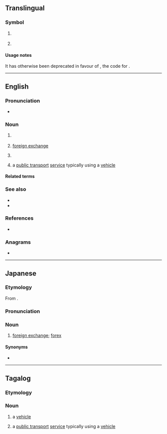 {{also|Fx|F/X|fx}}
==Translingual==

===Symbol===
{{mul-symbol}}

# {{ISO 3166|1|2|obs=1|Metropolitan France|from=1993|to=1997}}
#: {{syn|mul|FXX|qq1={{w|ISO 3166-1 alpha-3|alpha-3}}}}
# {{ISO 3166|1|2|exr=1|Metropolitan France}}
#: {{syn|mul|FXX|qq1={{w|ISO 3166-1 alpha-3|alpha-3}}}}

====Usage notes====
{{ISO 3166/exr|{{w|France}}}} It has otherwise been deprecated in favour of {{l|mul|FR}}, the code for {{w|France}}.

----

==English==

===Pronunciation===
* {{audio|en|En-au-FX.ogg|Audio (AU)}}

===Noun===
{{head|en|noun}}

# {{abbreviation of|en|factor X|nodot=1}} {{gloss|[[clotting factor X]]}}
# {{lb|en|finance}} [[foreign exchange]]
# {{lb|en|slang|video games|film|television}} {{alternative form of|en|F/X|gloss=[[special effects]]}}
# {{lb|en|Philippine|road transport}} a [[public transport]] [[service]] typically using a {{w|Tamaraw FX}} [[vehicle]]

====Related terms====
{{rel4|en|title=clotting factor X
|FI
|FII
|FIII
|FIV
|FV
|FVI
|FVII
|FVIII
|FIX
|FXI
|FXII
|FXIII
}}
{{rel2|en|title=special effects
|SFX
|VFX
}}

===See also===
{{sense|special effects}}
* {{l|en|sound effects}}
* {{l|en|visual effects}}

===References===
* {{pedia}}

===Anagrams===
* {{anagrams|en|a=fx|XF}}

----

==Japanese==

===Etymology===
From {{bor|ja|en|FX}}.

===Pronunciation===
{{ja-pron|エフエックス}}

===Noun===
{{ja-noun|エフ-エックス}}

# {{lb|ja|finance}} [[foreign exchange]]; [[forex]]

====Synonyms====
* {{ja-r|外国為替|がいこく かわせ}}

----

==Tagalog==

===Etymology===
{{ellipsis|tl|{{w|Tamaraw FX}}}} 

===Noun===
{{head|en|noun}}

# {{lb|tl|automobiles}} a {{w|Tamaraw FX}} [[vehicle]]
# {{lb|tl|road transport}} a [[public transport]] [[service]] typically using a {{w|Tamaraw FX}} [[vehicle]]

{{c|tl|Automobiles}}